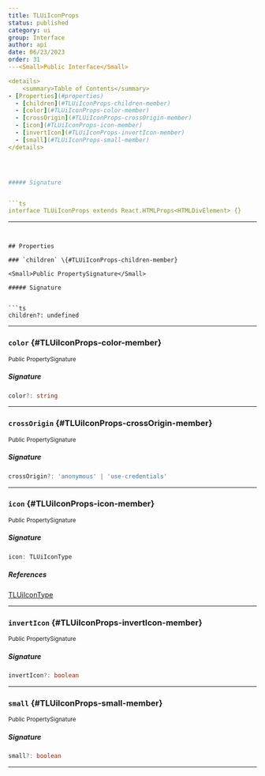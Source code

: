 ```yaml
---
title: TLUiIconProps
status: published
category: ui
group: Interface
author: api
date: 06/23/2023
order: 31
---<Small>Public Interface</Small>

<details>
	<summary>Table of Contents</summary>
- [Properties](#properties)
  - [children](#TLUiIconProps-children-member)
  - [color](#TLUiIconProps-color-member)
  - [crossOrigin](#TLUiIconProps-crossOrigin-member)
  - [icon](#TLUiIconProps-icon-member)
  - [invertIcon](#TLUiIconProps-invertIcon-member)
  - [small](#TLUiIconProps-small-member)
</details>




##### Signature


```ts
interface TLUiIconProps extends React.HTMLProps<HTMLDivElement> {}
```

---
```


## Properties

### `children` \{#TLUiIconProps-children-member}

<Small>Public PropertySignature</Small>

##### Signature


```ts
children?: undefined
```

---

### `color` \{#TLUiIconProps-color-member}

<Small>Public PropertySignature</Small>

##### Signature


```ts
color?: string
```

---

### `crossOrigin` \{#TLUiIconProps-crossOrigin-member}

<Small>Public PropertySignature</Small>

##### Signature


```ts
crossOrigin?: 'anonymous' | 'use-credentials'
```

---

### `icon` \{#TLUiIconProps-icon-member}

<Small>Public PropertySignature</Small>

##### Signature


```ts
icon: TLUiIconType
```

##### References

[TLUiIconType](/gen/ui/TLUiIconType-type)

---

### `invertIcon` \{#TLUiIconProps-invertIcon-member}

<Small>Public PropertySignature</Small>

##### Signature


```ts
invertIcon?: boolean
```

---

### `small` \{#TLUiIconProps-small-member}

<Small>Public PropertySignature</Small>

##### Signature


```ts
small?: boolean
```

---

